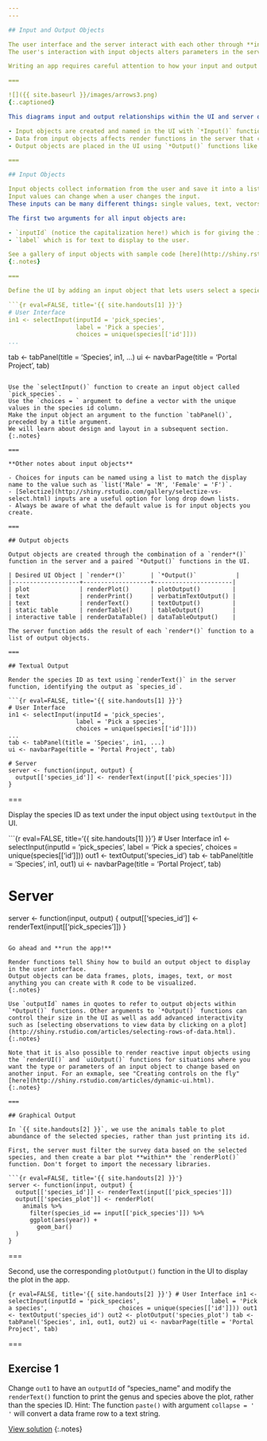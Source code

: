 ```yaml
---
---

## Input and Output Objects

The user interface and the server interact with each other through **input** and **output** objects.
The user's interaction with input objects alters parameters in the server's instructions -- instructions for creating output objects shown in the UI.

Writing an app requires careful attention to how your input and output objects relate to each other, i.e. knowing what actions will initiate what sections of code to run at what time.

===

![]({{ site.baseurl }}/images/arrows3.png)
{:.captioned}

This diagrams input and output relationships within the UI and server objects:

- Input objects are created and named in the UI with `*Input()` functions like `selectInput()` or `radioButtons()`. 
- Data from input objects affects render functions in the server that create output objects. 
- Output objects are placed in the UI using `*Output()` functions like `plotOutput()` or `textOutput()`.

===

## Input Objects

Input objects collect information from the user and save it into a list.
Input values can change when a user changes the input.
These inputs can be many different things: single values, text, vectors, dates, or even files uploaded by the user. 

The first two arguments for all input objects are:

- `inputId` (notice the capitalization here!) which is for giving the input object a name to refer to in the server, and 
- `label` which is for text to display to the user. 

See a gallery of input objects with sample code [here](http://shiny.rstudio.com/gallery/widget-gallery.html)
{:.notes}

===

Define the UI by adding an input object that lets users select a species ID from the species table.

```{r eval=FALSE, title='{{ site.handouts[1] }}'}
# User Interface
in1 <- selectInput(inputId = 'pick_species',
                   label = 'Pick a species',
                   choices = unique(species[['id']]))
...
```

tab <- tabPanel(title = 'Species', in1, ...)
ui <- navbarPage(title = 'Portal Project', tab)
```

Use the `selectInput()` function to create an input object called `pick_species`.
Use the `choices = ` argument to define a vector with the unique values in the species id column.
Make the input object an argument to the function `tabPanel()`, preceded by a title argument.
We will learn about design and layout in a subsequent section.
{:.notes}

===

**Other notes about input objects**

- Choices for inputs can be named using a list to match the display name to the value such as `list('Male' = 'M', 'Female' = 'F')`. 
- [Selectize](http://shiny.rstudio.com/gallery/selectize-vs-select.html) inputs are a useful option for long drop down lists.
- Always be aware of what the default value is for input objects you create.

===

## Output objects

Output objects are created through the combination of a `render*()` function in the server and a paired `*Output()` functions in the UI.

| Desired UI Object | `render*()`       | `*Output()`           |
|-------------------+-------------------+----------------------|
| plot              | renderPlot()      | plotOutput()         |
| text              | renderPrint()     | verbatimTextOutput() |
| text              | renderText()      | textOutput()         |
| static table      | renderTable()     | tableOutput()        |
| interactive table | renderDataTable() | dataTableOutput()    |

The server function adds the result of each `render*()` function to a list of output objects.

===

## Textual Output

Render the species ID as text using `renderText()` in the server function, identifying the output as `species_id`.

```{r eval=FALSE, title='{{ site.handouts[1] }}'}
# User Interface
in1 <- selectInput(inputId = 'pick_species',
                   label = 'Pick a species',
                   choices = unique(species[['id']]))
...
tab <- tabPanel(title = 'Species', in1, ...)
ui <- navbarPage(title = 'Portal Project', tab)

# Server
server <- function(input, output) {
  output[['species_id']] <- renderText(input[['pick_species']])
}
```

===

Display the species ID as text under the input object using `textOutput` in the UI.

```{r eval=FALSE, title='{{ site.handouts[1] }}'}
# User Interface
in1 <- selectInput(inputId = 'pick_species',
                   label = 'Pick a species',
                   choices = unique(species[['id']]))
out1 <- textOutput('species_id')
tab <- tabPanel(title = 'Species', in1, out1)
ui <- navbarPage(title = 'Portal Project', tab)

# Server
server <- function(input, output) {
  output[['species_id']] <- renderText(input[['pick_species']])
}
```

Go ahead and **run the app!**

Render functions tell Shiny how to build an output object to display in the user interface.
Output objects can be data frames, plots, images, text, or most anything you can create with R code to be visualized. 
{:.notes}

Use `outputId` names in quotes to refer to output objects within `*Output()` functions. Other arguments to `*Output()` functions can control their size in the UI as well as add advanced interactivity such as [selecting observations to view data by clicking on a plot](http://shiny.rstudio.com/articles/selecting-rows-of-data.html).
{:.notes}

Note that it is also possible to render reactive input objects using the `renderUI()` and `uiOutput()` functions for situations where you want the type or parameters of an input object to change based on another input. For an exmaple, see "Creating controls on the fly" [here](http://shiny.rstudio.com/articles/dynamic-ui.html).
{:.notes}

===

## Graphical Output

In `{{ site.handouts[2] }}`, we use the animals table to plot abundance of the selected species, rather than just printing its id.

First, the server must filter the survey data based on the selected species, and then create a bar plot **within** the `renderPlot()` function. Don't forget to import the necessary libraries.

```{r eval=FALSE, title='{{ site.handouts[2] }}'}
server <- function(input, output) {
  output[['species_id']] <- renderText(input[['pick_species']])
  output[['species_plot']] <- renderPlot(
    animals %>%
      filter(species_id == input[['pick_species']]) %>%
      ggplot(aes(year)) +
        geom_bar()
  )
}
```

===

Second, use the corresponding `plotOutput()` function in the UI to display the plot in the app. 

```{r eval=FALSE, title='{{ site.handouts[2] }}'}
# User Interface
in1 <- selectInput(inputId = 'pick_species',
                   label = 'Pick a species',
                   choices = unique(species[['id']]))
out1 <- textOutput('species_id')
out2 <- plotOutput('species_plot')
tab <- tabPanel('Species', in1, out1, out2)
ui <- navbarPage(title = 'Portal Project', tab)
```

===

## Exercise 1

Change `out1` to have an `outputId` of "species_name" and modify the `renderText()` function to print the genus and species above the plot, rather than the species ID. Hint: The function `paste()` with argument `collapse = ' '` will convert a data frame row to a text string.

[View solution](#solution-1)
{:.notes}
